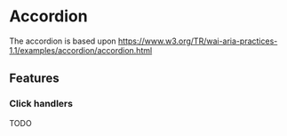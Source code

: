 
<Meta title="documentation/Accordion" />

# Accordion

The accordion is based upon https://www.w3.org/TR/wai-aria-practices-1.1/examples/accordion/accordion.html

## Features

### Click handlers

TODO
